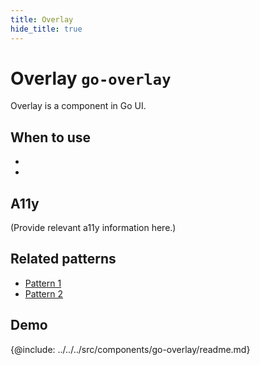```yaml
---
title: Overlay
hide_title: true
---
```



# Overlay <span className="text-size-0">`go-overlay`</span>

<!-- Description -->
<div className="text-size-1">
  Overlay is a component in Go UI.
</div>

## When to use

-
-

## A11y

(Provide relevant a11y information here.)



## Related patterns

<!-- Patterns that uses this component -->

- [Pattern 1](#)
- [Pattern 2](#)

<!-- Demos, tips, variations, use cases -->


## Demo

<Demo code={demoSource} />

<!-- API -->

{@include: ../../../src/components/go-overlay/readme.md}
